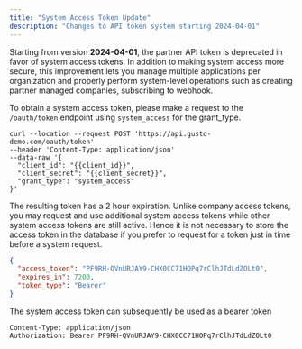 ```yaml
---
title: "System Access Token Update"
description: "Changes to API token system starting 2024-04-01"
---
```

Starting from version **2024-04-01**, the partner API token is deprecated in favor of system access tokens. In addition to making system access more secure, this improvement lets you manage multiple applications per organization and properly perform system-level operations such as creating partner managed companies, subscribing to webhook.

To obtain a system access token, please make a request to the `/oauth/token` endpoint using `system_access` for the grant\_type.

```curl
curl --location --request POST 'https://api.gusto-demo.com/oauth/token'  
--header 'Content-Type: application/json'  
--data-raw '{  
  "client_id": "{{client_id}}",  
  "client_secret": "{{client_secret}}",  
  "grant_type": "system_access"  
}'

```

  

The resulting token has a 2 hour expiration. Unlike company access tokens, you may request and use additional system access tokens while other system access tokens are still active. Hence it is not necessary to store the access token in the database if you prefer to request for a token just in time before a system request.

```json
{
  "access_token": "PF9RH-QVnURJAY9-CHX0CC71HOPq7rClhJTdLdZOLt0",
  "expires_in": 7200,
  "token_type": "Bearer"
}
```

  

The system access token can subsequently be used as a bearer token

```
Content-Type: application/json  
Authorization: Bearer PF9RH-QVnURJAY9-CHX0CC71HOPq7rClhJTdLdZOLt0

```

